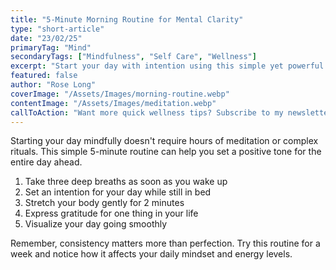 ```yaml
---
title: "5-Minute Morning Routine for Mental Clarity"
type: "short-article"
date: "23/02/25"
primaryTag: "Mind"
secondaryTags: ["Mindfulness", "Self Care", "Wellness"]
excerpt: "Start your day with intention using this simple yet powerful morning routine that takes just 5 minutes."
featured: false
author: "Rose Long"
coverImage: "/Assets/Images/morning-routine.webp"
contentImage: "/Assets/Images/meditation.webp"
callToAction: "Want more quick wellness tips? Subscribe to my newsletter!"
---
```


Starting your day mindfully doesn't require hours of meditation or complex rituals. This simple 5-minute routine can help you set a positive tone for the entire day ahead.

1. Take three deep breaths as soon as you wake up
2. Set an intention for your day while still in bed
3. Stretch your body gently for 2 minutes
4. Express gratitude for one thing in your life
5. Visualize your day going smoothly

Remember, consistency matters more than perfection. Try this routine for a week and notice how it affects your daily mindset and energy levels.